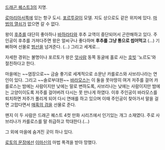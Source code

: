 [[드래곤 퀘스트3]]의 지명.

[[로마리아]]서쪽에 있는 항구 도시. [[포르투갈]]이 모델. 지도 상으로도 같은 위치에 있다. [[마법의 열쇠]]가 없으면 갈 수 없다.

왕이 [[후추]]를 대단히 좋아하나 [[바하라타]]와 후추 교역이 중단되어서 곤란해하고 있다. 주인공이 후추를 가져다주면 왕은 얼씨구나 좋다하며 '''후추를 그냥 통으로 씹어먹고''' (…) 기뻐하며 선물로 [[범선]]을 넘겨준다. (…) 그리고 세계로...

자세한 경위는 불명이나 포르토가 왕은 [[앗사람]] 동쪽 동굴에 홀로 사는 [[호빗]] '노르도'와 절친하다고 한다.

마을에는 ~~염장으로~~ 금슬 좋기로 세계적으로 소문난 카를로스와 사브리나라는 연인이 있다. 그리고 ~~솔로부대원~~ [[바라모스]]는 이 둘을 못마땅히 여겨 저주를 걸어 카를로스는 밤에는 사람이지만 낮에는 말로 변하도록, 사브리나는 낮에는 사람이지만 밤에는 고양이이도록 저주를 걸어버려 다시는 못 만나게 하였다. 이후 주인공이 바라모스를 퇴치하면 저주가 풀리게 되어 다시 연애를 하고 있으며 이때 주인공이 찾아가서 말을 걸면 고맙다면서 [[매혹의 검]]을 선물로 준다.

왠지 이 두 사람은 드래곤 퀘스트 4컷 만화 시리즈에서 인기있는 개그 소재였다. 주로 사브리나가 카를로스를 말 취급하고 학대한다.(...)

그 외에 마을에 숨겨진 곳이 하나 있다. 

[[로토의 문장]]에선 [[이마신]]의 마법 폭격을 받아 망했다.
